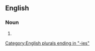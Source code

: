 ==English==

===Noun===
{{head|en|noun plural form}}

# {{plural of|bendy|lang=en}}

[[Category:English plurals ending in "-ies"]]